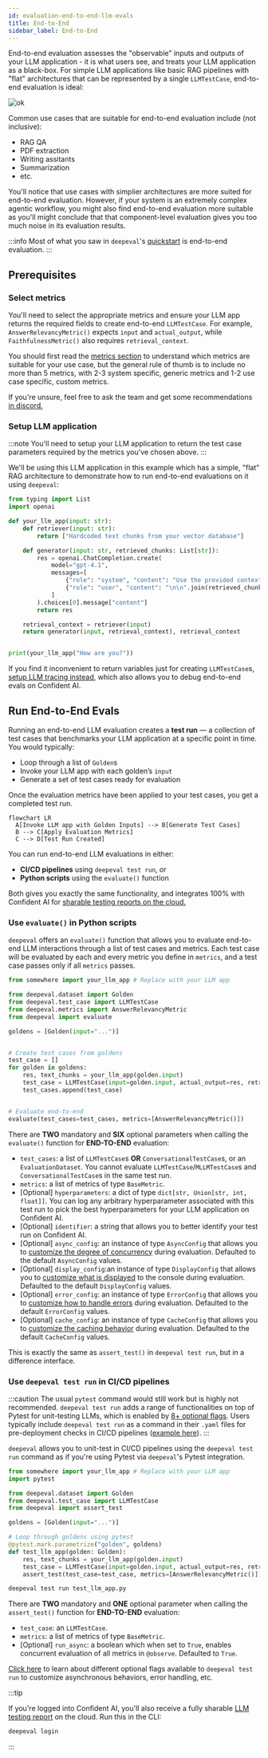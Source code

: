 ```yaml
---
id: evaluation-end-to-end-llm-evals
title: End-to-End
sidebar_label: End-to-End
---
```


End-to-end evaluation assesses the "observable" inputs and outputs of your LLM application - it is what users see, and treats your LLM application as a black-box. For simple LLM applications like basic RAG pipelines with "flat" architectures that can be represented by a single `LLMTestCase`, end-to-end evaluation is ideal:

![ok](https://deepeval-docs.s3.us-east-1.amazonaws.com/end-to-end-evals:simple-system.png)

Common use cases that are suitable for end-to-end evaluation include (not inclusive):

- RAG QA
- PDF extraction
- Writing assitants
- Summarization
- etc.

You'll notice that use cases with simplier architectures are more suited for end-to-end evaluation. However, if your system is an extremely complex agentic workflow, you might also find end-to-end evaluation more suitable as you'll might conclude that that component-level evaluation gives you too much noise in its evaluation results.

:::info
Most of what you saw in `deepeval`'s [quickstart](/docs/getting-started) is end-to-end evaluation.
:::

## Prerequisites

### Select metrics

You'll need to select the appropriate metrics and ensure your LLM app returns the required fields to create end-to-end `LLMTestCase`. For example, `AnswerRelevancyMetric()` expects `input` and `actual_output`, while `FaithfulnessMetric()` also requires `retrieval_context`.

You should first read the [metrics section](/docs/metrics-introduction) to understand which metrics are suitable for your use case, but the general rule of thumb is to include no more than 5 metrics, with 2-3 system specific, generic metrics and 1-2 use case specific, custom metrics.

If you're unsure, feel free to ask the team and get some recommendations [in discord.](https://discord.com/invite/a3K9c8GRGt)

### Setup LLM application

:::note
You'll need to setup your LLM application to return the test case parameters required by the metrics you've chosen above.
:::

We'll be using this LLM application in this example which has a simple, "flat" RAG architecture to demonstrate how to run end-to-end evaluations on it using `deepeval`:

```python title="somewhere.py" showLineNumbers {19}
from typing import List
import openai

def your_llm_app(input: str):
    def retriever(input: str):
        return ["Hardcoded text chunks from your vector database"]

    def generator(input: str, retrieved_chunks: List[str]):
        res = openai.ChatCompletion.create(
            model="gpt-4.1",
            messages=[
                {"role": "system", "content": "Use the provided context to answer the question."},
                {"role": "user", "content": "\n\n".join(retrieved_chunks) + "\n\nQuestion: " + input}
            ]
        ).choices[0].message["content"]
        return res

    retrieval_context = retriever(input)
    return generator(input, retrieval_context), retrieval_context


print(your_llm_app("How are you?"))
```

If you find it inconvenient to return variables just for creating `LLMTestCase`s, [setup LLM tracing instead](/docs/evaluation-llm-tracing), which also allows you to debug end-to-end evals on Confident AI.

## Run End-to-End Evals

Running an end-to-end LLM evaluation creates a **test run** — a collection of test cases that benchmarks your LLM application at a specific point in time. You would typically:

- Loop through a list of `Golden`s
- Invoke your LLM app with each golden’s `input`
- Generate a set of test cases ready for evaluation

Once the evaluation metrics have been applied to your test cases, you get a completed test run.

<div style={{ textAlign: "center", margin: "2rem 0" }}>

```mermaid
flowchart LR
  A[Invoke LLM app with Golden Inputs] --> B[Generate Test Cases]
  B --> C[Apply Evaluation Metrics]
  C --> D[Test Run Created]
```

</div>

You can run end-to-end LLM evaluations in either:

- **CI/CD pipelines** using `deepeval test run`, or
- **Python scripts** using the `evaluate()` function

Both gives you exactly the same functionality, and integrates 100% with Confident AI for [sharable testing reports on the cloud.](http://documentation.confident-ai.com/docs/llm-evaluation/evaluation-features/testing-reports)

### Use `evaluate()` in Python scripts

`deepeval` offers an `evaluate()` function that allows you to evaluate end-to-end LLM interactions through a list of test cases and metrics. Each test case will be evaluated by each and every metric you define in `metrics`, and a test case passes only if all `metrics` passes.

```python title="main.py" showLineNumbers {15}
from somewhere import your_llm_app # Replace with your LLM app

from deepeval.dataset import Golden
from deepeval.test_case import LLMTestCase
from deepeval.metrics import AnswerRelevancyMetric
from deepeval import evaluate

goldens = [Golden(input="...")]


# Create test cases from goldens
test_case = []
for golden in goldens:
    res, text_chunks = your_llm_app(golden.input)
    test_case = LLMTestCase(input=golden.input, actual_output=res, retrieval_context=text_chunks)
    test_cases.append(test_case)


# Evaluate end-to-end
evaluate(test_cases=test_cases, metrics=[AnswerRelevancyMetric()])
```

There are **TWO** mandatory and **SIX** optional parameters when calling the `evaluate()` function for **END-TO-END** evaluation:

- `test_cases`: a list of `LLMTestCase`s **OR** `ConversationalTestCase`s, or an `EvaluationDataset`. You cannot evaluate `LLMTestCase`/`MLLMTestCase`s and `ConversationalTestCase`s in the same test run.
- `metrics`: a list of metrics of type `BaseMetric`.
- [Optional] `hyperparameters`: a dict of type `dict[str, Union[str, int, float]]`. You can log any arbitrary hyperparameter associated with this test run to pick the best hyperparameters for your LLM application on Confident AI.
- [Optional] `identifier`: a string that allows you to better identify your test run on Confident AI.
- [Optional] `async_config`: an instance of type `AsyncConfig` that allows you to [customize the degree of concurrency](/docs/evaluation-flags-and-configs#async-configs) during evaluation. Defaulted to the default `AsyncConfig` values.
- [Optional] `display_config`:an instance of type `DisplayConfig` that allows you to [customize what is displayed](/docs/evaluation-flags-and-configs#display-configs) to the console during evaluation. Defaulted to the default `DisplayConfig` values.
- [Optional] `error_config`: an instance of type `ErrorConfig` that allows you to [customize how to handle errors](/docs/evaluation-flags-and-configs#error-configs) during evaluation. Defaulted to the default `ErrorConfig` values.
- [Optional] `cache_config`: an instance of type `CacheConfig` that allows you to [customize the caching behavior](/docs/evaluation-flags-and-configs#cache-configs) during evaluation. Defaulted to the default `CacheConfig` values.

This is exactly the same as `assert_test()` in `deepeval test run`, but in a difference interface.

### Use `deepeval test run` in CI/CD pipelines

:::caution
The usual `pytest` command would still work but is highly not recommended. `deepeval test run` adds a range of functionalities on top of Pytest for unit-testing LLMs, which is enabled by [8+ optional flags](/docs/evaluation-flags-and-configs#flags-for-deepeval-test-run). Users typically include `deepeval test run` as a command in their `.yaml` files for pre-deployment checks in CI/CD pipelines ([example here](https://documentation.confident-ai.com/docs/llm-evaluation/evaluation-features/unit-testing-in-cicd)).
:::

`deepeval` allows you to unit-test in CI/CD pipelines using the `deepeval test run` command as if you're using Pytest via `deepeval`'s Pytest integration.

```python title="test_llm_app.py" showLineNumbers {14}
from somewhere import your_llm_app # Replace with your LLM app
import pytest

from deepeval.dataset import Golden
from deepeval.test_case import LLMTestCase
from deepeval import assert_test

goldens = [Golden(input="...")]

# Loop through goldens using pytest
@pytest.mark.parametrize("golden", goldens)
def test_llm_app(golden: Golden):
    res, text_chunks = your_llm_app(golden.input)
    test_case = LLMTestCase(input=golden.input, actual_output=res, retrieval_context=text_chunks)
    assert_test(test_case=test_case, metrics=[AnswerRelevancyMetric()])
```

```bash
deepeval test run test_llm_app.py
```

There are **TWO** mandatory and **ONE** optional parameter when calling the `assert_test()` function for **END-TO-END** evaluation:

- `test_case`: an `LLMTestCase`.
- `metrics`: a list of metrics of type `BaseMetric`.
- [Optional] `run_async`: a boolean which when set to `True`, enables concurrent evaluation of all metrics in `@observe`. Defaulted to `True`.

[Click here](/docs/evaluation-flags-and-configs#flags-for-deepeval-test-run) to learn about different optional flags available to `deepeval test run` to customize asynchronous behaviors, error handling, etc.

:::tip

If you're logged into Confident AI, you'll also receive a fully sharable [LLM testing report](https://documentation.confident-ai.com/docs/llm-evaluation/evaluation-features/testing-reports) on the cloud. Run this in the CLI:

```bash
deepeval login
```

:::
